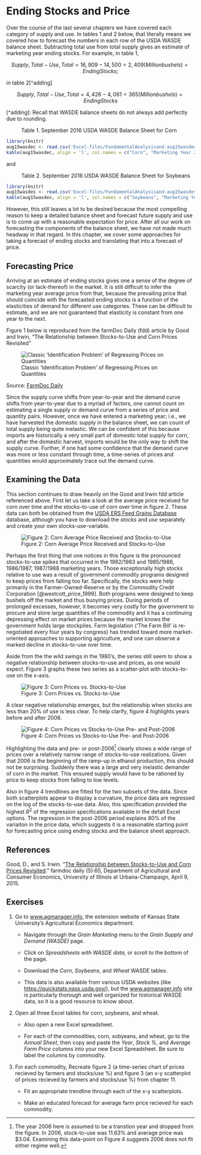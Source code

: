 # Ending Stocks and Price

Over the course of the last several chapters we have covered each category of supply and use. In tables 1 and 2 below, that literally means we covered how to forecast the numbers in each row of the USDA WASDE balance sheet. Subtracting total use from total supply gives an estimate of marketing year ending stocks. For example, in table 1,

$$Supply, Total - Use, Total = 16,909 - 14,500 = 2,409 (Million bushels) = Ending Stocks;$$

in table 2[\^adding]

$$Supply, Total - Use, Total = 4,426 - 4,061 = 365 (Million bushels) = Ending Stocks$$

[\^adding]: Recall that WASDE balance sheets do not always add perfectly due to rounding.

:   Table 1. September 2016 USDA WASDE Balance Sheet for Corn

```r

library(knitr)
aug15wasdec <- read.csv('Excel-files/FundamentalAnalysisand-aug15wasdec.csv')
kable(aug15wasdec, align = 'l', col.names = c("Corn", "Marketing Year 2014/2015", "Marketing Year 2015/2016 Est.", "Marketing Year 2016/2017 July Projection", "Marketing Year 2016/2017 August Projection"))

```

and

:   Table 2. September 2016 USDA WASDE Balance Sheet for Soybeans

```r

library(knitr)
aug15wasdes <- read.csv('Excel-files/FundamentalAnalysisand-aug15wasdes.csv')
kable(aug15wasdes, align = 'l', col.names = c("Soybeans", "Marketing Year 2014/2015", "Marketing Year 2015/2016 Est.", "Marketing Year 2016/2017 July Projection", "Marketing Year 2016/2017 August Projection"))

```

However, this still leaves a lot to be desired because the most compelling reason to keep a detailed balance sheet and forecast future supply and use is to come up with a reasonable expectation for price. After all our work on forecasting the components of the balance sheet, we have not made much headway in that regard. In this chapter, we cover some approaches for taking a forecast of ending stocks and translating that into a forecast of price.

## Forecasting Price

Arriving at an estimate of ending stocks gives one a sense of the degree of scarcity (or lack-thereof) in the market. It is still difficult to infer the marketing year average price from that, because the prevailing price that should coincide with the forecasted ending stocks is a function of the elasticities of demand for different use categories. These can be difficult to estimate, and we are not guaranteed that elasticity is constant from one year to the next.

Figure 1 below is reproduced from the farmDoc Daily (fdd) article by Good and Irwin, "The Relationship between Stocks-to-Use and Corn Prices Revisited"

![Classic 'Identification Problem' of Regressing Prices on Quantities](images/fdd04092015_fig1.jpg)

Source: [FarmDoc Daily](http://farmdocdaily.illinois.edu/2015/04/relationship-stock-to-use-and-corn-prices.html)

Since the supply curve shifts from year-to-year and the demand curve shifts from year-to-year due to a myriad of factors, one cannot count on estimating a single supply or demand curve from a series of price and quantity pairs. However, once we have entered a marketing year; i.e., we have harvested the domestic supply in the balance sheet, we can count of total supply being quite inelastic. We can be confident of this because imports are historically a very small part of domestic total supply for corn, and after the domestic harvest, imports would be the only way to shift the supply curve. Further, if one had some confidence that the demand curve was more or less constant through time, a time-series of prices and quantities would approximately trace out the demand curve.

## Examining the Data

This section continues to draw heavily on the Good and Irwin fdd article referenced above. First let us take a look at the average price received for corn over time and the stocks-to-use of corn over time in figure 2. These data can both be obtained from the [USDA ERS Feed Grains Database](http://www.ers.usda.gov/data-products/feed-grains-database.aspx) database, although you have to download the *stocks* and *use* separately and create your own stocks-use-variable.

![Figure 2: Corn Average Price Received and Stocks-to-Use](assets/EndingStocksand-StocksUsePrices.png)

Perhaps the first thing that one notices in this figure is the pronounced stocks-to-use spikes that occurred in the 1982/1983 and 1985/1986, 1986/1987, 1987/1988 marketing years. Those exceptionally high stocks relative to use was a result of government commodity programs designed to keep prices from falling too far. Specifically, the stocks were help primarily in the Farmer-Owned-Reserve or by the Commodity Credit Corporation [@westcott_price_1999]. Both programs were designed to keep bushels off the market and thus buoying prices. During periods of prolonged excesses, however, it becomes very costly for the government to procure and store large quantities of the commodity and it has a continuing depressing effect on market prices because the market knows the government holds large stockpiles. Farm legislation ('The Farm Bill' is re-negotiated every four years by congress) has trended toward more market-oriented approaches to supporting agriculture, and one can observe a marked decline in stocks-to-use over time.

Aside from the the wild swings in the 1980's, the series still seem to show a negative relationship between stocks-to-use and prices, as one would expect. Figure 3 graphs these two series as a scatter-plot with stocks-to-use on the x-axis.

![Figure 3: Corn Prices vs. Stocks-to-Use](assets/EndingStocksand-StocksUsePrices2.png)

A clear negative relationship emerges, but the relationship when stocks are less than 20% of use is less clear. To help clarify, figure 4 highlights years before and after 2006.

![Figure 4: Corn Prices vs Stocks-to-Use Pre- and Post-2006](assets/EndingStocksand-StocksUsePrices3.png)

Highlighting the data and pre- or post-2006[^endingstocksand-1] clearly shows a wide range of prices over a relatively narrow range of stocks-to-use realizations. Given that 2006 is the beginning of the ramp-up in ethanol production, this should not be surprising. Suddenly there was a large and very inelastic demander of corn in the market. This ensured supply would have to be rationed by price to keep stocks from falling to low levels.

[^endingstocksand-1]: The year 2006 here is assumed to be a transtion year and dropped from the figure. In 2006, stock-to-use was 11.63% and average price was \$3.04. Examining this data-point on Figure 4 suggests 2006 does not fit either regime well.

Also in figure 4 trendlines are fitted for the two subsets of the data. Since both scatterplots appear to display a curvature, the price data are regressed on the log of the stocks-to-use data. Also, this specification provided the highest $R^2$ of the regression specifications available in the defalt Excel options. The regression in the post-2006 period explains 80% of the variaiton in the price data, which suggests it is a reasonable starting point for forecasting price using ending stocks and the balance sheet approach.

## References

Good, D., and S. Irwin. "[The Relationship between Stocks-to-Use and Corn Prices Revisited](http://farmdocdaily.illinois.edu/2015/04/relationship-stock-to-use-and-corn-prices.html)." farmdoc daily (5):65, Department of Agricultural and Consumer Economics, University of Illinois at Urbana-Champaign, April 9, 2015.

## Exercises

1.  Go to [www.agmanager.info](www.agmanager.info), the extension website of Kansas State University's Agricultural Economics department.

    -   Navigate through the *Grain Marketing* menu to the *Grain Supply and Demand (WASDE)* page.

    -   Click on *Spreadsheets with WASDE data*, or scroll to the bottom of the page.

    -   Download the *Corn*, *Soybeans*, and *Wheat* WASDE tables.

    -   This data is also available from various USDA websites (like <https://quickstats.nass.usda.gov/>), but the [www.agmanager.info](agmanager.info) site is particularly thorough and well organized for historical WASDE data, so it is a good resource to know about.

2.  Open all three Excel tables for corn, soybeans, and wheat.

    -   Also open a new Excel spreadsheet.

    -   For each of the commodities, corn, sobyeans, and wheat, go to the *Annual Sheet*, then copy and paste the *Year*, *Stock %*, and *Average Farm Price* columns into your new Excel Spreadsheet. Be sure to label the columns by commodity.

3.  For each commodity, Recreate figure 2 (a time-series chart of prices recieved by farmers and stocks/use %) and figure 3 (an x-y scatterplot of prices recieved by farmers and stocks/use %) from chapter 11.

    -   Fit an appropriate trendline through each of the x-y scatterplots.

    -   Make an educated forecast for average farm price recieved for each commodity.
